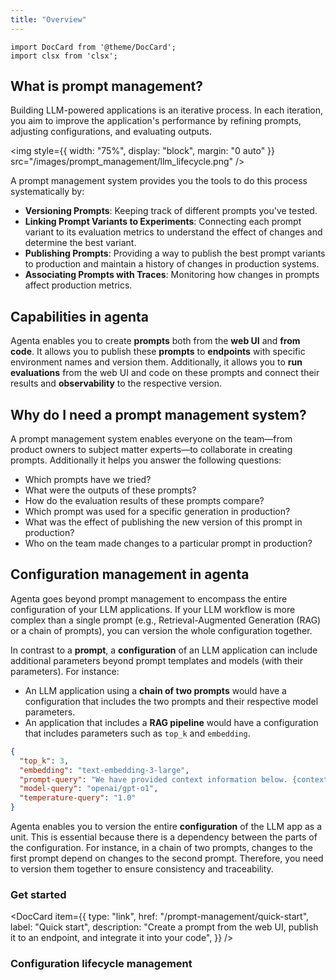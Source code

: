 ```yaml
---
title: "Overview"
---
```


```mdx-code-block
import DocCard from '@theme/DocCard';
import clsx from 'clsx';

```

## What is prompt management?

Building LLM-powered applications is an iterative process. In each iteration, you aim to improve the application's performance by refining prompts, adjusting configurations, and evaluating outputs.

<img
  style={{ width: "75%", display: "block", margin: "0 auto" }}
  src="/images/prompt_management/llm_lifecycle.png"
/>

A prompt management system provides you the tools to do this process systematically by:

- **Versioning Prompts**: Keeping track of different prompts you've tested.
- **Linking Prompt Variants to Experiments**: Connecting each prompt variant to its evaluation metrics to understand the effect of changes and determine the best variant.
- **Publishing Prompts**: Providing a way to publish the best prompt variants to production and maintain a history of changes in production systems.
- **Associating Prompts with Traces**: Monitoring how changes in prompts affect production metrics.

## Capabilities in agenta

Agenta enables you to create **prompts** both from the **web UI** and **from code**. It allows you to publish these **prompts** to **endpoints** with specific environment names and version them. Additionally, it allows you to **run evaluations** from the web UI and code on these prompts and connect their results and **observability** to the respective version.

## Why do I need a prompt management system?

A prompt management system enables everyone on the team—from product owners to subject matter experts—to collaborate in creating prompts. Additionally it helps you answer the following questions:

- Which prompts have we tried?
- What were the outputs of these prompts?
- How do the evaluation results of these prompts compare?
- Which prompt was used for a specific generation in production?
- What was the effect of publishing the new version of this prompt in production?
- Who on the team made changes to a particular prompt in production?

## Configuration management in agenta

Agenta goes beyond prompt management to encompass the entire configuration of your LLM applications. If your LLM workflow is more complex than a single prompt (e.g., Retrieval-Augmented Generation (RAG) or a chain of prompts), you can version the whole configuration together.

In contrast to a **prompt**, a **configuration** of an LLM application can include additional parameters beyond prompt templates and models (with their parameters). For instance:

- An LLM application using a **chain of two prompts** would have a configuration that includes the two prompts and their respective model parameters.
- An application that includes a **RAG pipeline** would have a configuration that includes parameters such as `top_k` and `embedding`.

```json title="Example RAG configuration"
{
  "top_k": 3,
  "embedding": "text-embedding-3-large",
  "prompt-query": "We have provided context information below. {context_str}. Given this information, please answer the question: {query_str}\n",
  "model-query": "openai/gpt-o1",
  "temperature-query": "1.0"
}
```

Agenta enables you to version the entire **configuration** of the LLM app as a unit. This is essential because there is a dependency between the parts of the configuration. For instance, in a chain of two prompts, changes to the first prompt depend on changes to the second prompt. Therefore, you need to version them together to ensure consistency and traceability.

### Get started

<section className='row'>
<article key='1' className="col col--6 margin-bottom--lg">

  <DocCard
    item={{
      type: "link",
      href: "/prompt-management/quick-start",
      label: "Quick start",
      description: "Create a prompt from the web UI, publish it to an endpoint, and integrate it into your code",
    }}
  />
  </article>

  <article key='2' className="col col--6 margin-bottom--lg">
  <DocCard
    item={{
      type: "link",
      href: "/prompt-management/prompt-engineering-in-the-playground",
      label: "Using the playground",
      description: "Perform prompt engineering in the playground",
    }}
  />
  </article>
  </section>

### Configuration lifecycle management

  <section className='row'>

<article key="1" className="col col--6 margin-bottom--lg">
  <DocCard
    item={{
      type: "link",
      href: "/prompt-management/how-to-publish-a-prompt",
      label: "Publishing a prompt",
      description: "How to publish a prompt to an endpoint from the web UI.",
    }}
  />
</article>

<article key='2' className="col col--6 margin-bottom--lg">
  <DocCard
    item={{
      type: "link",
      href: "/prompt-management/how-to-use-a-prompt",
      label: "How to use a prompt",
      description: "How to use a published a prompt in your code",
    }}
    />
  </article>
  </section>
